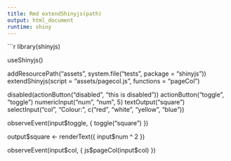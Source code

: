 ```yaml
---
title: Rmd extendShinyjs(path)
output: html_document
runtime: shiny
---
```


```r
library(shinyjs)

useShinyjs()

addResourcePath("assets", system.file("tests", package = "shinyjs"))
extendShinyjs(script = "assets/pagecol.js", functions = "pageCol")

disabled(actionButton("disabled", "this is disabled"))
actionButton("toggle", "toggle")
numericInput("num", "num", 5)
textOutput("square")
selectInput("col", "Colour:", c("red", "white", "yellow", "blue"))

observeEvent(input$toggle, {
  toggle("square")
})

output$square <- renderText({
  input$num ^ 2
})

observeEvent(input$col, {
  js$pageCol(input$col)
})
